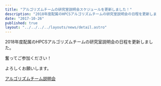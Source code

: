 ```yaml
---
title: "アルゴリズムチームの研究室説明会スケジュールを更新しました！"
description: "2018年度配属のHPCSアルゴリズムチームの研究室説明会の日程を更新しました。"
date: "2017-10-26"
published: true
layout: "../../../../layouts/news/detail.astro"
---
```


2018年度配属のHPCSアルゴリズムチームの研究室説明会の日程を更新しました。

奮ってご参加ください！

よろしくお願いします。

[アルゴリズムチーム説明会](https://www.hpcs.cs.tsukuba.ac.jp/bachelor/#!schedule.md#%E3%82%A2%E3%83%AB%E3%82%B4%E3%83%AA%E3%82%BA%E3%83%A0%E3%83%81%E3%83%BC%E3%83%A0)
